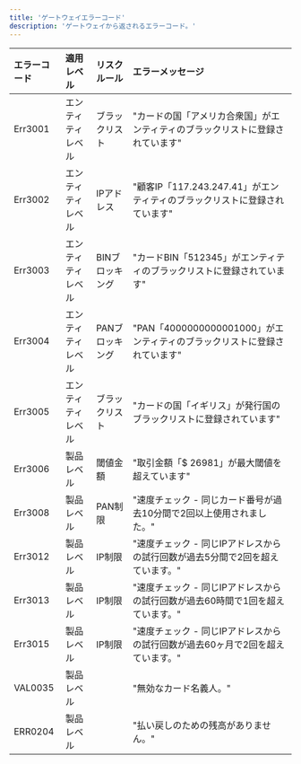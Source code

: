 ```yaml
---
title: 'ゲートウェイエラーコード'
description: 'ゲートウェイから返されるエラーコード。'
---
```


| エラーコード  | 適用レベル       | リスクルール     | エラーメッセージ                                                                    |
| :------------ | :-------------- | :--------------- | :---------------------------------------------------------------------------------- |
| Err3001       | エンティティレベル | ブラックリスト    | "カードの国「アメリカ合衆国」がエンティティのブラックリストに登録されています"        |
| Err3002       | エンティティレベル | IPアドレス       | "顧客IP「117.243.247.41」がエンティティのブラックリストに登録されています"            |
| Err3003       | エンティティレベル | BINブロッキング  | "カードBIN「512345」がエンティティのブラックリストに登録されています"                 |
| Err3004       | エンティティレベル | PANブロッキング  | "PAN「4000000000001000」がエンティティのブラックリストに登録されています"            |
| Err3005       | エンティティレベル | ブラックリスト    | "カードの国「イギリス」が発行国のブラックリストに登録されています"                   |
| Err3006       | 製品レベル        | 閾値金額         | "取引金額「$ 26981」が最大閾値を超えています"                                        |
| Err3008       | 製品レベル        | PAN制限          | "速度チェック - 同じカード番号が過去10分間で2回以上使用されました。"                  |
| Err3012       | 製品レベル        | IP制限           | "速度チェック - 同じIPアドレスからの試行回数が過去5分間で2回を超えています。"         |
| Err3013       | 製品レベル        | IP制限           | "速度チェック - 同じIPアドレスからの試行回数が過去60時間で1回を超えています。"         |
| Err3015       | 製品レベル        | IP制限           | "速度チェック - 同じIPアドレスからの試行回数が過去60ヶ月で2回を超えています。"        |
| VAL0035       | 製品レベル        |                  | "無効なカード名義人。"                                                               |
| ERR0204       | 製品レベル        |                  | "払い戻しのための残高がありません。"                                                 |
